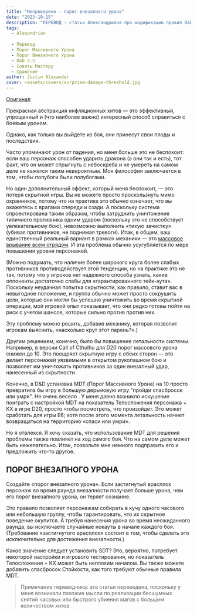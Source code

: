 ```yaml
---
title: "Непроверено - порог внезапного урона"
date: "2023-10-15"
description: "ПЕРЕВОД - статьи Александриана про модификацию правил D&D 3.5 по порогу массивного урона #alexandrian #damagethreshold #massivedamagethreshold #gmtips #translate"
tags:
  - Alexandrian
  
  - Перевод
  - Порог Массивного Урона
  - Порог Внезапного Урона
  - D&D 3.5
  - Советы Мастеру
  - Сражение
author: Justin Alexander
cover: ~assets/covers/surprise-damage-threshold.jpg
---
```


[Оригинал](https://thealexandrian.net/wordpress/8360/roleplaying-games/untested-surprise-damage-threshold)

Прекрасная абстракция инфляционных хитов — это эффективный, упрощенный и (что наиболее важно) интересный способ справиться с боевым уроном.

Однако, как только вы выйдете из боя, они принесут свои плоды и последствия.

Часто упоминают урон от падения, но меня больше это не беспокоит: если ваш персонаж способен ударить дракона (а они так и есть), тот факт, что он может спрыгнуть с небоскреба и не умереть на самом деле не кажется таким невероятным. Моя философия заключается в том, чтобы полубоги были полубогами.

Но один дополнительный эффект, который меня беспокоит, — это потеря скрытной игры. Вы не можете просто проскользнуть мимо охранников, потому что на практике это обычно означает, что вы окажетесь с врагами спереди и сзади. А поскольку система спроектирована таким образом, чтобы затруднить уничтожение типичного противника одним ударом (поскольку это не способствует увлекательному бою), невозможно выполнить «тихую зачистку» (убивая противников, не поднимая тревоги). Итак, в общем, ваш единственный реальный вариант в рамках механики — это [массовое врывание всем отрядом](https://www.youtube.com/watch?v=SUsNv45ixwM). И эта проблема обычно усугубляется по мере повышения уровня персонажей.

(Можно подумать, что наличие более широкого круга более слабых противников противодействует этой тенденции, но на практике это не так, потому что у игроков нет надежного способа узнать, какие оппоненты достаточно слабы для «гарантированного тейк-аута». Поскольку неудачная попытка скрытности, как правило, ставит вас в невыгодное положение, и группа обычно может просто сокрушить цели, которые они могли бы успешно уничтожить во время скрытной операции, мой игровой опыт показывает, что они редко готовы пойти на риск с учетом шансов, которые сильно против против них.

Эту проблему можно решить, добавив механику, которая позволит игрокам выяснить, «насколько крут этот парень?».)

Другим решением, конечно, было бы повышение летальности системы. Например, в версии Call of Cthulhu для D20 порог массового урона снижен до 10. Это поощряет скрытную игру с обеих сторон — это делает персонажей уязвимыми в открытом рукопашном бою и позволяет им уничтожать противников за один внезапный удар, нанесенный из скрытности.

Конечно, в D&D установка MDT (Порог Массивного Урона) на 10 просто превратила бы игру в большую дерьмовую игру "пройди спасбросок или умри". Не очень весело . У меня давно возникло искушение поиграть с настройкой MDT на показатель Телосложения персонажа + КХ в игре D20, просто чтобы посмотреть, что произойдет. Это может сработать для игры E6; хотя после этого момента летальность начнет возвращаться на территорию «спаси или умри».

Но я отвлекся. Я хочу сказать, что использование MDT для решения проблемы также повлияет на ход самого боя. Что на самом деле может быть нежелательно. Итак, позвольте мне немного подправить его и предложить что-то другое.

## ПОРОГ ВНЕЗАПНОГО УРОНА

Создайте «порог внезапного урона». Если застигнутый врасплох персонаж во время раунда внезапности получает больше урона, чем его порог внезапного урона, он теряет сознание.

Это правило позволяет персонажам собирать в кучу одного часового или небольшую группу, чтобы гарантировать, что их скрытное поведение окупится. А требуя нанесения урона во время неожиданного раунда, вы исключаете случайные нокауты в начале каждого боя. (Требование «застигнутого врасплох» состоит в том, чтобы сделать это исключительно для достижения внезапности.)

Какое значение следует установить SDT? Это, вероятно, потребует некоторой настройки и игрового тестирования, но показатель Телосложения + КХ может быть неплохим началом. Вы также можете добавить спасбросок Стойкости, как того требуют обычные правила MDT.

> Примечание переводчика: эта статья переведена, поскольку у меня возникали похожие мысли по реализации бесшумных снятий часовых или быстрого убиения магов с большим количеством хитов.
